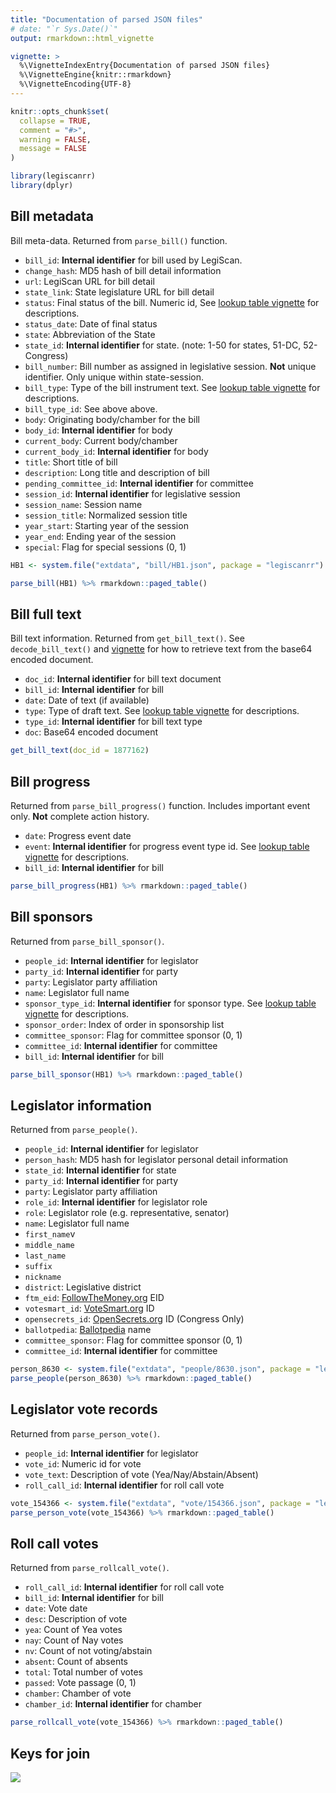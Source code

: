 ```yaml
---
title: "Documentation of parsed JSON files"
# date: "`r Sys.Date()`"
output: rmarkdown::html_vignette

vignette: >
  %\VignetteIndexEntry{Documentation of parsed JSON files}
  %\VignetteEngine{knitr::rmarkdown}
  %\VignetteEncoding{UTF-8}
---
```


```r
knitr::opts_chunk$set(
  collapse = TRUE,
  comment = "#>",
  warning = FALSE,
  message = FALSE
)
```

```r
library(legiscanrr)
library(dplyr)
```


## Bill metadata
 
Bill meta-data. Returned from `parse_bill()` function.

* `bill_id`: **Internal identifier** for bill used by LegiScan.
* `change_hash`: MD5 hash of bill detail information
* `url`: LegiScan URL for bill detail
* `state_link`: State legislature URL for bill detail
* `status`: Final status of the bill. Numeric id, See [lookup table vignette](../articles/lookup-table.html) for descriptions.
* `status_date`: Date of final status
* `state`: Abbreviation of the State
* `state_id`: **Internal identifier** for state. (note: 1-50 for states, 51-DC, 52-Congress)
* `bill_number`: Bill number as assigned in legislative session. **Not** unique identifier. Only unique within state-session.
* `bill_type`: Type of the bill instrument text. See [lookup table vignette](../articles/lookup-table.html) for descriptions.
* `bill_type_id`: See above above. 
* `body`: Originating body/chamber for the bill
* `body_id`: **Internal identifier** for body
* `current_body`: Current body/chamber
* `current_body_id`: **Internal identifier** for body
* `title`: Short title of bill 
* `description`: Long title and description of bill
* `pending_committee_id`: **Internal identifier** for committee
* `session_id`: **Internal identifier** for legislative session
* `session_name`: Session name
* `session_title`: Normalized session title
* `year_start`: Starting year of the session
* `year_end`: Ending year of the session
* `special`: Flag for special sessions (0, 1)

```r
HB1 <- system.file("extdata", "bill/HB1.json", package = "legiscanrr")

parse_bill(HB1) %>% rmarkdown::paged_table()
```


## Bill full text

Bill text information. Returned from `get_bill_text()`. See `decode_bill_text()` and [vignette](../articles/decode-bill-text.html) for how to retrieve text from the base64 encoded document.

* `doc_id`: **Internal identifier** for bill text document
* `bill_id`: **Internal identifier** for bill
* `date`: Date of text (if available)
* `type`: Type of draft text. See [lookup table vignette](../articles/lookup-table.html) for descriptions.
* `type_id`: **Internal identifier** for bill text type
* `doc`: Base64 encoded document

```r
get_bill_text(doc_id = 1877162)
```



## Bill progress

Returned from `parse_bill_progress()` function. Includes important event only. **Not** complete action history.


* `date`: Progress event date
* `event`: **Internal identifier** for progress event type id. See [lookup table vignette](../articles/lookup-table.html) for descriptions.
* `bill_id`: **Internal identifier** for bill

```r
parse_bill_progress(HB1) %>% rmarkdown::paged_table()
```


## Bill sponsors

Returned from `parse_bill_sponsor()`.

* `people_id`: **Internal identifier** for legislator
* `party_id`: **Internal identifier** for party
* `party`: Legislator party affiliation
* `name`: Legislator full name
* `sponsor_type_id`: **Internal identifier** for sponsor type. See [lookup table vignette](../articles/lookup-table.html) for descriptions.
* `sponsor_order`: Index of order in sponsorship list
* `committee_sponsor`: Flag for committee sponsor (0, 1)
* `committee_id`: **Internal identifier** for committee
* `bill_id`: **Internal identifier** for bill

```r
parse_bill_sponsor(HB1) %>% rmarkdown::paged_table()
```


## Legislator information

Returned from `parse_people()`.

* `people_id`: **Internal identifier** for legislator
* `person_hash`: MD5 hash for legislator personal detail information
* `state_id`: **Internal identifier** for state
* `party_id`: **Internal identifier** for party
* `party`: Legislator party affiliation
* `role_id`: **Internal identifier** for legislator role 
* `role`: Legislator role (e.g. representative, senator)
* `name`: Legislator full name
* `first_name`v
* `middle_name`
* `last_name`
* `suffix`
* `nickname`
* `district`: Legislative district
* `ftm_eid`: [FollowTheMoney.org](https://www.followthemoney.org/) EID
* `votesmart_id`: [VoteSmart.org](https://votesmart.org/) ID
* `opensecrets_id`: [OpenSecrets.org](https://www.opensecrets.org) ID (Congress Only)
* `ballotpedia`: [Ballotpedia](https://ballotpedia.org/Main_Page) name
* `committee_sponsor`: Flag for committee sponsor (0, 1)
* `committee_id`: **Internal identifier** for committee

```r
person_8630 <- system.file("extdata", "people/8630.json", package = "legiscanrr")
parse_people(person_8630) %>% rmarkdown::paged_table()
```


## Legislator vote records

Returned from `parse_person_vote()`.

* `people_id`: **Internal identifier** for legislator
* `vote_id`: Numeric id for vote
* `vote_text`: Description of vote (Yea/Nay/Abstain/Absent)
* `roll_call_id`: **Internal identifier** for roll call vote


```r
vote_154366 <- system.file("extdata", "vote/154366.json", package = "legiscanrr")
parse_person_vote(vote_154366) %>% rmarkdown::paged_table()
```


## Roll call votes

Returned from `parse_rollcall_vote()`.

* `roll_call_id`: **Internal identifier** for roll call vote
* `bill_id`: **Internal identifier** for bill
* `date`: Vote date
* `desc`: Description of vote
* `yea`: Count of Yea votes
* `nay`: Count of Nay votes
* `nv`: Count of not voting/abstain
* `absent`: Count of absents
* `total`: Total number of votes
* `passed`: Vote passage (0, 1)
* `chamber`: Chamber of vote
* `chamber_id`: **Internal identifier** for chamber


```r
parse_rollcall_vote(vote_154366) %>% rmarkdown::paged_table()
```

## Keys for join

![](img/dataset_ERD.png)

